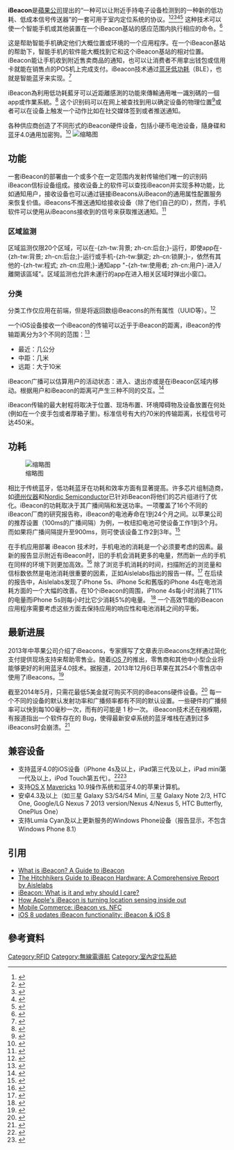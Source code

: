 {{Lowercase title}}
{{expert}}
{{RoughTranslation}}
'''iBeacon'''是[[蘋果公司|蘋果公司]]提出的“一种可以让附近手持电子设备检测到的一种新的低功耗、低成本信号传送器”的一套可用于室内定位系统的协议。<ref>{{cite web |url=http://www.apple.com/legal/intellectual-property/trademark/appletmlist.html |title=Apple Trademark List |date= |accessdate=2014-03-30 |archive-date=2014-03-31 |archive-url=https://web.archive.org/web/20140331211600/http://www.apple.com/legal/intellectual-property/trademark/appletmlist.html |dead-url=no }}</ref><ref>{{cite web |url=http://meetingofideas.files.wordpress.com/2013/12/ibeacons-bible-1-0.pdf |title=iBeacon Bible |publisher=Andy Cavallini |date= |accessdate=2014-01-01 |archive-date=2014-01-25 |archive-url=https://web.archive.org/web/20140125011157/http://meetingofideas.files.wordpress.com/2013/12/ibeacons-bible-1-0.pdf |dead-url=yes }}</ref><ref>{{cite web |url=http://www.automatedhome.co.uk/apple/apple-ibeacons-explained-smart-home-occupancy-sensing-solved.html |title=Apple iBeacons Explained – Smart Home Occupancy Sensing Solved? |publisher=Automated Home |date= |accessdate=2013-12-11 |archive-date=2013-10-29 |archive-url=https://web.archive.org/web/20131029185803/http://www.automatedhome.co.uk/apple/apple-ibeacons-explained-smart-home-occupancy-sensing-solved.html |dead-url=yes }}</ref><ref>{{cite web|title=iBeacon- The game changer in InStore Navigation|url=http://technoparkliving.com/2013/12/ibeacon-the-game-changer-in-instore-navigation/|accessdate=2014-11-19|archive-date=2014-10-31|archive-url=https://web.archive.org/web/20141031190330/http://technoparkliving.com/2013/12/ibeacon-the-game-changer-in-instore-navigation/|dead-url=yes}}</ref><ref>{{cite web| first=| last=| coauthors=| title=Submit your iOS 7 apps today.| date=June 2013| publisher=Apple Inc| url=https://developer.apple.com/ios7/| work=| pages=| accessdate=2013-09-23| deadurl=yes| archiveurl=https://web.archive.org/web/20130921124003/https://developer.apple.com/ios7/| archivedate=2013-09-21}}</ref> 这种技术可以使一个智能手机或其他装置在一个iBeacon基站的感应范围内执行相应的命令。<ref>{{cite web|title=Bfonics Inc.|url=http://bfonics.com/what_is_beacon.php|publisher=Bfonics.com|accessdate=10 November 2014|deadurl=yes|archiveurl=https://web.archive.org/web/20141108070354/http://bfonics.com/what_is_beacon.php|archivedate=2014年11月8日}}</ref>

这是帮助智能手机确定他们大概位置或环境的一个应用程序。在一个iBeacon基站的帮助下，智能手机的软件能大概找到它和这个iBeacon基站的相对位置。iBeacon能让手机收到附近售卖商品的通知，也可以让消费者不用拿出钱包或信用卡就能在销售点的POS机上完成支付。iBeacon技术通过[[蓝牙低功耗|蓝牙低功耗]]（BLE），也就是智能蓝牙来实现。<ref>{{cite web|url=https://www.bluetooth.org/en-us/bluetooth-brand/smart-marks-faqs|title=Bluetooth Smart Marks FAQ|publisher=Bluetooth.org|accessdate=10 November 2014|deadurl=yes|archiveurl=https://web.archive.org/web/20150724115332/https://www.bluetooth.org/en-us/bluetooth-brand/smart-marks-faqs|archivedate=2015年7月24日}}</ref>

iBeacon為利用低功耗藍牙可以近距離感測的功能來傳輸通用唯一識別碼的一個app或作業系統。<ref>{{cite web |url=http://daveaddey.com/?p=1252 |title=iBeacons |publisher=Dave Addey |date=2013-09-22 |accessdate=2013-12-11 |deadurl=yes |archiveurl=https://web.archive.org/web/20131203014352/http://daveaddey.com/?p=1252 |archivedate=2013-12-03 }}</ref> 这个识别码可以在网上被查找到用以确定设备的物理位置<ref>{{cite web |url=http://appleinsider.com/articles/13/06/19/inside-ios-7-ibeacons-enhance-apps-location-awareness-via-bluetooth-le |title=Inside iOS 7: iBeacons enhance apps' location awareness via Bluetooth LE |publisher=Forums.appleinsider.com |date=2013-06-18 |accessdate=2013-12-11 |archive-date=2013-12-19 |archive-url=https://web.archive.org/web/20131219075320/http://appleinsider.com/articles/13/06/19/inside-ios-7-ibeacons-enhance-apps-location-awareness-via-bluetooth-le |dead-url=no }}</ref>或者可以在设备上触发一个动作比如在社交媒体签到或者推送通知。

各种供应商创造了不同形式的iBeacon硬件设备，包括小硬币电池设备，隨身碟和蓝牙4.0通用加密狗。<ref>{{cite web |url=https://learn.adafruit.com/pibeacon-ibeacon-with-a-raspberry-pi/overview |title=Overview  piBeacon  DIY iBeacon with a Raspberry Pi  Adafruit Learning System |accessdate=2014-05-14 |archive-date=2014-05-14 |archive-url=https://web.archive.org/web/20140514204151/https://learn.adafruit.com/pibeacon-ibeacon-with-a-raspberry-pi/overview |dead-url=yes }}</ref>
[[File:An_assortment_of_iBeacon_from_different_vendors.jpg|缩略图]]

== 功能 ==
一套iBeacon的部署由一个或多个在一定范围内发射传输他们唯一的识别码iBeacon信标设备组成。接收设备上的软件可以查找iBeacon并实现多种功能，比如通知用户，接收设备也可以通过链接iBeacons从iBeacon的通用属性配置服务来恢复价值。iBeacons不推送通知给接收设备（除了他们自己的ID），然而，手机软件可以使用从iBeacons接收到的信号来获取推送通知。<ref>{{Cite web|url=http://myorpheo.com/push-notifications-visitors/|title=Push Notifications for Visitors: Driving Retention in the Cultural Sector|accessdate=2016-04-08|archive-url=https://web.archive.org/web/20170805123430/http://myorpheo.com/push-notifications-visitors/|archive-date=2017-08-05|dead-url=yes}}</ref>

=== 区域监测 ===
区域监测仅限20个区域，可以在-{zh-tw:背景; zh-cn:后台;}-运行，即使app在-{zh-tw:背景; zh-cn:后台;}-运行或手机-{zh-tw:鎖定; zh-cn:锁屏;}-，依然有其他的-{zh-tw:程式; zh-cn:应用;}-通知app "-{zh-tw:使用者; zh-cn:用户}-进入/離開该區域"。区域监测也允許未運行的app在进入相关区域时弹出小窗口。

=== 分类 ===
分类工作仅应用在前端，但是将返回数组iBeacons的所有属性（UUID等）。<ref>{{cite web|url=http://stackoverflow.com/questions/19477044/ibeacon-in-the-background-use-cases/19485055#19485055|title=Charles Capps - iBeacon in the background|publisher=Stackoverflow.com|accessdate=10 November 2014|archive-date=2014-11-10|archive-url=https://web.archive.org/web/20141110163730/http://stackoverflow.com/questions/19477044/ibeacon-in-the-background-use-cases/19485055#19485055|dead-url=no}}</ref>

一个iOS设备接收一个iBeacon的传输可以近乎于iBeacon的距离，iBeacon的传输距离分为3个不同的范围：<ref>{{cite web|url=http://www.youtube.com/watch?v=j87D-6JA0g8&feature=share&list=UUPDVZSYjQUryXa_hehQaV5g&index=10|title=What is a Beacons Range Video Tutorial|work=YouTube|accessdate=10 November 2014|archive-date=2014-07-10|archive-url=https://web.archive.org/web/20140710220716/http://www.youtube.com/watch?v=j87D-6JA0g8&feature=share&list=UUPDVZSYjQUryXa_hehQaV5g&index=10|dead-url=no}}</ref>
* 最近：几公分
* 中距：几米
* 远距：大于10米

iBeacon广播可以估算用户的活动状态：进入、退出亦或是在iBeacon区域内移动。根据用户和iBeacon的距离可产生三种不同的交互。<ref>{{cite web |url=http://stackoverflow.com/questions/19007306/what-are-the-nominal-distances-for-ibeacon-far-near-and-immediate |title=What are the nominal distances for iBeacon "Far", "Near", and "Immediate" |publisher=Stackoverflow.com |date= |accessdate=2014-05-19 |archive-date=2014-07-14 |archive-url=https://web.archive.org/web/20140714224928/http://stackoverflow.com/questions/19007306/what-are-the-nominal-distances-for-ibeacon-far-near-and-immediate |dead-url=no }}</ref>

iBeacon传输的最大射程将取决于位置、现场布置、环境障碍物及设备放置在何处(例如在一个皮手包或者厚箱子里)。标准信号有大约70米的传输距离，长程信号可达450米。

== 功耗 ==
[[File:Battery_Life_of_iBeacons.png|缩略图]]

相比于传统蓝牙，低功耗蓝牙在功耗和效率方面有显著提高。许多芯片组制造商，如[[德州仪器|德州仪器]]和[[Nordic_Semiconductor|Nordic Semiconductor]]已针对iBeacon将他们的芯片组进行了优化。iBeacon的功耗取决于其广播间隔和发送功率。一项覆盖了16个不同的iBeacon厂商的研究报告称，iBeacon的电池寿命在1到24个月之间。以苹果公司的推荐设置（100ms的广播间隔）为例，一枚纽扣电池可使设备工作1到3个月。而如果将广播间隔提升至900ms，则可使该设备工作2到3年。<ref>{{cite web |url=http://9to5mac.com/2014/11/03/best-ibeacon-hardware-stress-test-battery-life/ |title=Best iBeacon hardware crowned following extensive stress tests |publisher=9to5 mac |date=2014-11-03 |accessdate=2014-11-03 |archive-date=2014-11-04 |archive-url=https://web.archive.org/web/20141104074331/http://9to5mac.com/2014/11/03/best-ibeacon-hardware-stress-test-battery-life/ |dead-url=no }}</ref>

在手机应用部署 iBeacon 技术时，手机电池的消耗是一个必须要考虑的因素。最新的报告显示附近有iBeacon时，旧的手机会消耗更多的电量，然而新一点的手机在同样的环境下则更加高效。<ref>{{cite web |url=https://gigaom.com/2014/07/09/retailers-are-excited-about-beacons-but-how-fast-will-they-drain-your-smartphone-battery/ |title=Retailers are excited about beacons, but how fast will they drain your smartphone battery? |publisher=GIGAOM |date=2014-07-09 |accessdate=2014-07-09 |archive-date=2014-07-12 |archive-url=https://web.archive.org/web/20140712034521/http://gigaom.com/2014/07/09/retailers-are-excited-about-beacons-but-how-fast-will-they-drain-your-smartphone-battery/ |dead-url=no }}</ref> 除了浏览手机消耗的时间，扫描附近的浏览量和信标数依然是电池消耗很重要的因素，正如Aislelabs指出的报告一样。<ref>{{cite web |url=http://www.aislelabs.com/reports/ibeacon-battery-phones/ |title=iBeacon and Battery Drain on Phones: A Technical Report |publisher=Aislelabs |date=2014-07-09 |accessdate=2014-07-09 |archive-date=2019-03-28 |archive-url=https://web.archive.org/web/20190328005619/https://www.aislelabs.com/reports/ibeacon-battery-phones/ |dead-url=no }}</ref>
在后续的报告中，Aislelabs发现了iPhone 5s、iPhone 5c和舊版的iPhone 4s在电池消耗方面的一个大幅的改善。在10个iBeacon的周围，iPhone 4s每小时消耗了11%的电量而iPhone 5s则每小时比它少消耗5%的电量。
<ref>{{cite web |url=http://www.aislelabs.com/reports/ibeacon-battery-drain-iphones/ |title=iBeacon Battery Drain on Apple vs Android: A Technical Report - Aislelabs |publisher=Aislelabs |date=2014-08-14 |accessdate=2014-08-14 |archive-date=2014-08-14 |archive-url=https://web.archive.org/web/20140814193215/http://www.aislelabs.com/reports/ibeacon-battery-drain-iphones/ |dead-url=no }}</ref>
一个高效节能的iBeacon应用程序需要考虑这些方面去保持应用的响应性和电池消耗之间的平衡。

== 最新进展 ==
2013年中苹果公司介绍了iBeacons，专家撰写了文章表示iBeacons怎样通过简化支付提供现场支持来帮助零售业。随着[[iOS_7|iOS 7]]的推出，零售商和其他中小型企业将能够更好的利用蓝牙4.0技术。据报道，2013年12月6日苹果在其254个零售店中使用了iBeacons。<ref>{{cite web |url=http://www.zdnet.com/apple-launches-ibeacon-in-254-stores-to-streamline-shopping-experience-7000024026/ |title=Apple launches iBeacon in 254 stores to streamline shopping experience |publisher=ZDNet |date= |accessdate=2013-12-18 |archive-date=2014-11-29 |archive-url=https://web.archive.org/web/20141129093546/http://www.zdnet.com/apple-launches-ibeacon-in-254-stores-to-streamline-shopping-experience-7000024026/ |dead-url=no }}</ref>

截至2014年5月，只需花最低5美金就可购买不同的iBeacons硬件设备。<ref>{{cite web |url=http://vincenth.net/blog/archive/2014/04/24/building-cross-platform-ibeacon-apps-for-ios-android-and-windows-with-c-and-xamarin.aspx |title=Building Cross-Platform iBeacon Apps for iOS, Android and Windows with C# and Xamarin |publisher= |date= |accessdate=2014-05-14 |archive-date=2014-05-14 |archive-url=https://web.archive.org/web/20140514232443/http://vincenth.net/blog/archive/2014/04/24/building-cross-platform-ibeacon-apps-for-ios-android-and-windows-with-c-and-xamarin.aspx |dead-url=no }}</ref>
每一个不同的设备的默认发射功率和广播频率都有不同的默认设置。一些硬件的广播频率可以快到每100毫秒一次，而有的可能是 1 秒一次。
iBeacon技术还在襁褓期，有报道指出一个软件存在的 Bug，使得最新安卓系统的蓝牙堆栈在遇到过多iBeacons时会崩溃。<ref>{{cite web |url=http://developer.radiusnetworks.com/2014/04/02/a-solution-for-android-bluetooth-crashes.html |title=A Solution for Android Bluetooth Crashes |publisher=Developer.radiusnetworks.com |date= |accessdate=2014-05-14 |archive-date=2014-05-14 |archive-url=https://web.archive.org/web/20140514235013/http://developer.radiusnetworks.com/2014/04/02/a-solution-for-android-bluetooth-crashes.html |dead-url=no }}</ref>

== 兼容设备 ==
* 支持蓝牙4.0的iOS设备（iPhone 4s及以上，iPad第三代及以上，iPad mini第一代及以上，iPod Touch第五代）。<ref>{{citeweb|url=http://support.apple.com/kb/HT6048|title=iOS: Understanding iBeacon|publisher=Apple Inc.|date=2013-12-04|accessdate=2014-03-13|archive-date=2014-03-14|archive-url=https://web.archive.org/web/20140314003704/http://support.apple.com/kb/HT6048|dead-url=no}}</ref><ref>{{cite web|url=http://bluetoothbeacons.com/iphone-ibeacon-transmitter/|title=How to Configure your iPhone as an iBeacon Transmitter|publisher=Bluetoothbeacons.com|date=|accessdate=2014-02-17|archive-date=2014-03-17|archive-url=https://web.archive.org/web/20140317055209/http://bluetoothbeacons.com/iphone-ibeacon-transmitter/|dead-url=no}}</ref>
* 支持[[MacOS|OS X]] [[OS_X_Mavericks|Mavericks]] 10.9操作系统和蓝牙4.0的苹果计算机。
* 安卓4.3及以上（如三星 Galaxy S3/S4/S4 Mini, 三星 Galaxy Note 2/3, HTC One, Google/LG Nexus 7 2013 version/Nexus 4/Nexus 5, HTC Butterfly, OnePlus One）
* 支持Lumia Cyan及以上更新服务的Windows Phone设备（报告显示，不包含Windows Phone 8.1）

== 引用 ==
{{commons category|IBeacon}}
* [http://www.ibeacon.com/what-is-ibeacon-a-guide-to-beacons/ What is iBeacon? A Guide to iBeacon]{{Wayback|url=http://www.ibeacon.com/what-is-ibeacon-a-guide-to-beacons/ |date=20150318043205 }}
* [http://www.aislelabs.com/reports/beacon-guide/ The Hitchhikers Guide to iBeacon Hardware: A Comprehensive Report by Aislelabs]{{Wayback|url=http://www.aislelabs.com/reports/beacon-guide/ |date=20141117083830 }}
* [http://www.independent.co.uk/life-style/gadgets-and-tech/news/ibeacon-what-is-it-and-why-should-i-care-9311014.html iBeacon: What is it and why should I care? ]{{Wayback|url=http://www.independent.co.uk/life-style/gadgets-and-tech/news/ibeacon-what-is-it-and-why-should-i-care-9311014.html |date=20141202050829 }}
* [https://web.archive.org/web/20140430092725/http://www.networkworld.com/news/2014/021014-apple-ibeacon-278571.html How Apple's iBeacon is turning location sensing inside out]
* [http://www.getelastic.com/mobile-commerce-ibeacon-vs-nfc-infographics/ Mobile Commerce: iBeacon vs. NFC]{{Wayback|url=http://www.getelastic.com/mobile-commerce-ibeacon-vs-nfc-infographics/ |date=20141125124956 }}
* [https://web.archive.org/web/20141110000155/http://www.footmarks.com/beacons-ios8/ iOS 8 updates iBeacon functionality: iBeacon & iOS 8]

== 參考資料 ==
{{reflist}}

{{Authority control}}
{{DEFAULTSORT:iBeacon}}
[[Category:RFID|Category:RFID]]
[[Category:無線電導航|Category:無線電導航]]
[[Category:室內定位系統|Category:室內定位系統]]